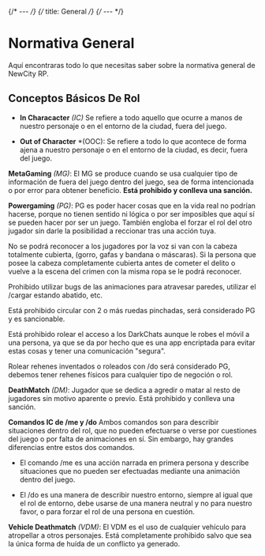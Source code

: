 {/* --- */}
{/* title: General */}
{/* --- */}

# Normativa General

Aquí encontraras todo lo que necesitas saber sobre la normativa general de NewCity RP.

## Conceptos Básicos De Rol

- **In Characacter** *(IC)*
Se refiere a todo aquello que ocurre a manos de nuestro personaje o en el entorno de la ciudad, fuera del juego.

- **Out of Character** *(OOC): 
Se refiere a todo lo que acontece de forma ajena a nuestro personaje o en el entorno de la ciudad, es decir, fuera del juego.

**MetaGaming** *(MG)*:
El MG se produce cuando se usa cualquier tipo de información de fuera del juego dentro del juego, sea de forma intencionada o por error para obtener beneficio. **Está prohibido y conlleva una sanción.**

**Powergaming** *(PG)*:
PG es poder hacer cosas que en la vida real no podrían hacerse, porque no tienen sentido ni lógica o por ser imposibles que aquí sí se pueden hacer por ser un juego. También engloba el forzar el rol del otro jugador sin darle la posibilidad a reccionar tras una acción tuya.

No se podrá reconocer a los jugadores por la voz si van con la cabeza totalmente cubierta, (gorro, gafas y bandana o máscaras). Si la persona que posee la cabeza completamente cubierta antes de cometer el delito o vuelve a la escena del crimen con la misma ropa se le podrá reconocer.

Prohibido utilizar bugs de las animaciones para atravesar paredes, utilizar el /cargar estando abatido, etc.

Está prohibido circular con 2 o más ruedas pinchadas, será considerado PG y es sancionable.

Está prohibido rolear el acceso a los DarkChats aunque le robes el móvil a una persona, ya que se da por hecho que es una app encriptada para evitar estas cosas y tener una comunicación "segura".

Rolear rehenes inventados o roleados con /do será considerado PG, debemos tener rehenes físicos para cualquier tipo de negoción o rol.

**DeathMatch** *(DM)*: 
Jugador que se dedica a agredir o matar al resto de jugadores sin motivo aparente o previo. Está prohibido y conlleva una sanción.

**Comandos IC de /me y /do**
Ambos comandos son para describir situaciones dentro del rol, que no pueden efectuarse o verse por cuestiones del juego o por falta de animaciones en sí. Sin embargo, hay grandes diferencias entre estos dos comandos.

- El comando /me es una acción narrada en primera persona y describe situaciones que no pueden ser efectuadas mediante una animación dentro del juego.

- El /do es una manera de describir nuestro entorno, siempre al igual que el rol de entorno, debe usarse de una manera neutral y no para nuestro favor, o para forzar el rol de una persona en cuestión.

**Vehicle Deathmatch** *(VDM)*:
El VDM es el uso de cualquier vehículo para atropellar a otros personajes. Está completamente prohibido salvo que sea la única forma de huída de un conflicto ya generado.

